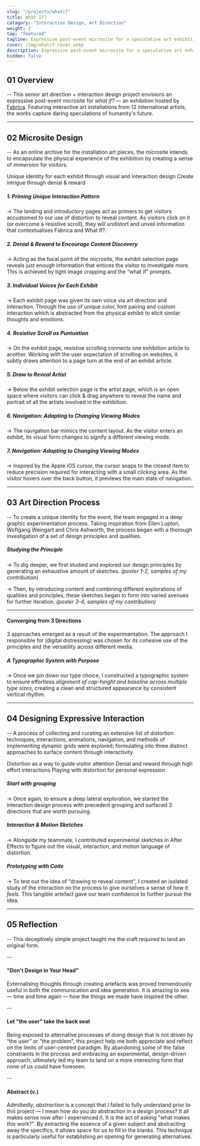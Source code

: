 ```yaml
---
slug: "/projects/whatif"
title: What If?
catagory: "Interaction Design, Art Direction"
weight: 2
tag: "featured"
tagline: Expressive post-event microsite for a speculative art exhibition
cover: /img/whatif-cover.webp
description: Expressive post-event microsite for a speculative art exhibition
hidden: false
---
```


## 01 Overview

-- This senior art direction + interaction design project envisions an expressive post-event microsite for _what if?_ — an exhibition hosted by [Fabrica](https://www.fabrica.it/). Featuring interactive art installations from 12 international artists, the works capture daring speculations of humanity's future.

<ProjectInfo>
  <ProjectInfoItem
    fieldName="My Contribution"
    value="Interaction Design, Art Direction, Visual Design"
  />
  <ProjectInfoItem
    fieldName="Project Scope"
    value="Senior Design Course Project"
  />
  <ProjectInfoItem
    fieldName="Tools"
    value="Figma, Illustrator, Photoshop, After Effects"
  />
  <ProjectInfoItem
    fieldName="Team"
    value="Alvin Leung, Aamir Ali, Rhees Kennedy, Samyak Sah, Krista Mcdiarmid"
  />
</ProjectInfo>

<FullImage
  src="https://www.sfu.ca/~kkl64/videos/whatif/exhibition-interaction.mp4"
  muted
  autoPlay
  darkImage
/>

---

## 02 Microsite Design

-- As an online archive for the installation art pieces, the microsite intends to encapsulate the physical experience of the exhibition by creating a sense of _immersion_ for visitors.

<ListLayout noPadding label="Content Design Approach">
  <ListItem>
    Unique identity for each exhibit through visual and interaction design
  </ListItem>
  <ListItem>Create intrigue through denial & reward</ListItem>
</ListLayout>

<VideoPlayer
  src="https://www.sfu.ca/~kkl64/videos/whatif/intro.mp4"
  autoPlay
  isDarkContent={false}
/>

##### 1. Priming Unique Interaction Pattern

-> The landing and introductory pages act as primers to get visitors accustomed
to our use of distortion to reveal content. As visitors click on it (or overcome a resistive scroll), they will undistort
and unveil information that contextualises Fabrica and What If?.

<VideoPlayer
  src="https://www.sfu.ca/~kkl64/videos/whatif/selection-page.mp4"
  autoPlay
  isDarkContent={false}
/>

##### 2. Denial & Reward to Encourage Content Discovery

-> Acting as the focal point of the microsite, the exhibit selection page reveals just enough information that entices the visitor to investigate more. This is achieved by tight image cropping and the “what if” prompts.

<VideoPlayer
  src="https://www.sfu.ca/~kkl64/videos/whatif/homo-quantis.mp4"
  autoPlay
  isDarkContent={false}
/>

##### 3. Individual Voices for Each Exhibit

-> Each exhibit page was given its own voice via art direction and interaction. Through the use of unique color, font pairing and custom interaction which is abstracted from the physical exhibit to elicit similar thoughts and emotions.

<VideoPlayer
  src="https://www.sfu.ca/~kkl64/videos/whatif/resistive-scroll.mp4"
  autoPlay
  isDarkContent={false}
/>

##### 4. Resistive Scroll as Puntuation

-> On the exhibit page, resistive scrolling connects one exhibition article to another. Working with the user expectation of scrolling on websites, it subtly draws attention to a page turn at the end of an exhibit article.

<VideoPlayer
  src="https://www.sfu.ca/~kkl64/videos/whatif/artist-page.mp4"
  autoPlay
  isDarkContent={false}
/>

##### 5. Draw to Reveal Artist

-> Below the exhibit selection page is the artist page, which is an open space where visitors can click & drag anywhere to reveal the name and portrait of all the artists involved in the exhibition.

<VideoPlayer
  src="https://www.sfu.ca/~kkl64/videos/whatif/nav-bar-going-in.mp4"
  muted
  autoPlay
  isDarkContent={false}
/>

##### 6. Navigation: Adapting to Changing Viewing Modes

-> The navigation bar mimics the content layout. As the visitor enters an exhibit, its visual form changes to signify a different viewing mode.

<VideoPlayer
  src="https://www.sfu.ca/~kkl64/videos/whatif/nav-bar-going-out.mp4"
  autoPlay
  isDarkContent={false}
/>

##### 7. Navigation: Adapting to Changing Viewing Modes

-> Inspired by the Apple iOS cursor, the cursor snaps to the closest item to reduce precision required for interacting with a small clicking area. As the visitor hovers over the back button, it previews the main state of navigation.

---

## 03 Art Direction Process

-- To create a unique identity for the event, the team engaged in a deep graphic experimentation process. Taking inspiration from Ellen Lupton, Woflgang Weingart and Chris Ashworth, the process began with a thorough investigation of a set of design principles and qualities.

<FullImage src="/img/whatif/principle-and-qualities.webp" alt="Type scale" />

<FullImage src="/img/whatif/exploration.webp" alt="Exploration Sketches" />

##### Studying the Principle

-> To dig deeper, we first studied and explored our design principles by generating an exhaustive amount of sketches. _(poster 1-2, samples of my contribution)_

-> Then, by introducing content and combining different explorations of qualities and principles, these sketches began to form into varied avenues for further iteration. _(poster 3-4, samples of my contribution)_

---

#### Converging from 3 Directions

3 approaches emerged as a result of the experimentation. The approach I responsible for (digital distressing) was chosen for its cohesive use of the principles and the versatility across different media.

<FullImage
  src="/img/whatif/3-art-direction-approaches.webp"
  alt="fabrica approach"
  noPadding
/>

<!-- Progressive Rhtyhm & Grid - From our own exploration of the principle - Contrast
of visual density - Digitally distressed typography - Taking inspiration from
former Raygun Magazine art director Chris we envision how can we adapt his
physically distressed typography in the digital environment. -->

<FullImage
  src="/img/whatif/digital-distress-mockup-wall.webp"
  alt="fabrica approach"
  noPadding
  caption="The application of a large scale site map installation in comparison to other assets illustrates its versatility regarding forms of various sizes, as well as designs ranging from expressive to functional."
/>

<HalfImage
  src="/img/whatif/digital-distress-mockup-poster.webp"
  alt="fabrica approach"
  noPadding
  caption="Digital Distortion Asset — Promotional Poster"
/>

<HalfImage
  src="/img/whatif/digital-distress-mockup-band.webp"
  alt="fabrica approach"
  caption="Event wrist band demonstrates the ability of this direction to both remain intact upon, and compliment various shapes"
  noPadding
  secondary
/>

<FullImage
  src="/img/whatif/primary-type.webp"
  alt="Primary typeface"
  noPadding
/>

<FullImage
  src="/img/whatif/secondary-type.webp"
  alt="Secondary typeface"
  noPadding
/>

<FullImage src="/img/whatif/typescale.webp" alt="Type scale" />

##### A Typographic System with Purpose

-> Once we pin down our type choice, I constructed a typographic system to ensure effortless _alignment of cap-height and baseline across multiple type sizes_, creating a clean and structured appearance by consistent vertical rhythm.

---

## 04 Designing Expressive Interaction

-- A process of collecting and curating an extensive list of distortion techniques, interactions, animations, navigation, and methods of implementing dynamic grids were explored; formulating into three distinct approaches to surface content through interactivity.

<ListLayout noPadding label="Initial Lines of Investigation">
  <ListItem>Distortion as a way to guide visitor attention</ListItem>
  <ListItem>Denial and reward through high effort interactions</ListItem>
  <ListItem>Playing with distortion for personal expression</ListItem>
</ListLayout>

<FullImage
  src="/img/whatif/initial-interaction-exploration.webp"
  alt="Type scale"
/>

##### Start with grouping

-> Once again, to ensure a deep lateral exploration, we started the interaction design process with precedent grouping and surfaced 3 directions that are worth pursuing.

<HalfImage
  src="https://www.sfu.ca/~kkl64/videos/whatif/exploration/	exploration-image-treatment.mp4"
  alt="Type scale"
/>

<HalfImage
  src="https://www.sfu.ca/~kkl64/videos/whatif/exploration/exploration-image-hover.mp4"
  alt="Type scale"
  secondary
/>

<FullImage
  src="https://www.sfu.ca/~kkl64/videos/whatif/exploration/exploration-cursor.mp4"
  alt="Type scale"
  noPadding
/>

<HalfImage
  src="https://www.sfu.ca/~kkl64/videos/whatif/exploration/	exploration-selection-page-2.mp4"
  alt="Type scale"
  noPadding
/>

<HalfImage
  src="https://www.sfu.ca/~kkl64/videos/whatif/exploration/		exploration-selection-page.mp4"
  alt="Type scale"
  noPadding
  secondary
/>

<FullImage
  src="https://www.sfu.ca/~kkl64/videos/whatif/exploration/	exploration-typography-interaction.mp4"
  alt="Type scale"
  secondary
  noPadding
/>

##### Interaction & Motion Sketches

-> Alongside my teammate, I contributed experimental sketches in After Effects to figure out the visual, interaction, and motion language of distortion.

<FullImage
  src="https://www.sfu.ca/~kkl64/videos/whatif/exploration/processing-prototype.mp4"
  alt="Processing Exploration"
/>

##### Prototyping with Code

-> To test out the idea of "drawing to reveal content", I created an isolated study of the interaction on the process to give ourselves a sense of how it _feels_. This tangible artefact gave our team confidence to further pursue the idea.

---

## 05 Reflection

-- This deceptively simple project taught me the craft required to land an original form.

--

#### "Don't Design in Your Head"

Externalising thoughts through creating artefacts was proved tremendously useful in both the communication and idea generation. It is amazing to see — time and time again — how the things we made have inspired the other.

--

#### Let "the user" take the back seat

Being exposed to alternative processes of doing design that is not driven by “the user” or "the problem", this project help me both appreciate and reflect on the limits of user-centred paradigm. By abandoning some of the false constraints in the process and embracing an experimental, design-driven approach, ultimately led my team to land on a more interesting form that none of us could have foreseen.

--

#### Abstract (v.)

Admittedly, _abstraction_ is a concept that I failed to fully understand prior to this project — I mean how do you _do_ abstraction in a design process? It all makes sense now after I experienced it. It is the act of asking "what makes _this_ work?". By extracting the essence of a given subject and abstracting away the specifics, it allows space for us to fill in the blanks. This technique is particularly useful for establishing an opening for generating alternatives.
